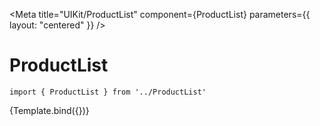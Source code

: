 
<Meta
    title="UIKit/ProductList"
    component={ProductList}
    parameters={{
        layout: "centered"
    }}
/>


# ProductList



```
import { ProductList } from '../ProductList'
```

<Canvas>
    <Story name="ProductList" args={{ products, numberOfColumns: 4, currencySymbol: '$', currencyRate: '' }}>
        {Template.bind({})}
    </Story>
</Canvas>
